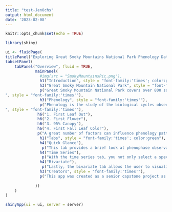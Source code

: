 ```yaml
---
title: "test-JenOchs"
output: html_document
date: '2023-02-08'
---
```


```r
knitr::opts_chunk$set(echo = TRUE)
```

```r
library(shiny)
```


```r
ui <- fluidPage(
titlePanel("Exploring Great Smoky Mountains National Park Phenology Data"),   
tabsetPanel(
    tabPanel("Overview", fluid = TRUE,
             mainPanel(
               #img(src = "SmokyMountainsPic.png"),
               h1("Introduction", style = "font-family:'times'; color:green"),
               h3("Great Smoky Mountain National Park", style = "font-family:'times'"),
               p("Great Smoky Mountain National Park covers over 800 square miles of the southeastern United States, stretching along the North Carolina-Tennessee border. The park is one of the most visited in the country, with millions of visitors stopping by to take in the scenery and wildlife. Different times of year bring different sightings as the seasons change, and these changes and observed and documented through the study of phenology.
", style = "font-family:'times'"),
               h3("Phenology", style = "font-family:'times'"),
               p("Phenology is the study of the biological cycles observed in nature, and phenological data for Great Smoky Mountain National Park is displayed in this app. While there is a great number of phenology trends that can be studied, this data explores four:
", style = "font-family:'times'"),
              h6("1. First Leaf Out"),
              h6("2. First Flower"),
              h6("3. 95% Canopy"),
              h6("4. First Fall Leaf Color"),
              p("A great number of factors can influence phenology patterns. Three major factors that are observed and displayed in this app include elevation, precipitation and temperature. These factors and others can cause noticeable shifts in cycles from year to year, so observing phenology trends over lengths of time is necessary to find patterns of change."),
               h1("Tabs", style = "font-family:'times'; color:green"),
               h4("Quick Glance"),
                p("This tab provides a brief look at phenophase observations for one of eleven tree species in a specific year. "),
               h4("Time Series"),
                p("With the time series tab, you not only select a species and phenophase, but also an elevation band as this influences onset of changes. The user can select a range of years to see how the patterns of a particular phenophase changes over time."),
               h4("Bivariate"),
                p("Lastly, the bivariate tab allows the user to visualize the impacts of temperature or precipitation on the phenophase onset for a species over time."),
               h3("Creators", style = "font-family:'times'"),
               p("This app was created as a senior capstone project as a collaboration between the National Park Service and Virginia Tech students (Zhao, Jason, Sean, Jen)", style = "font-family:'times'")
               
             ))
    )
) 

shinyApp(ui = ui, server = server)
```


